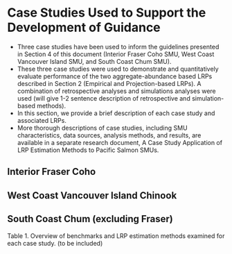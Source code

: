 # Case Studies Used to Support the Development of Guidance {#case-studies}

-	Three case studies have been used to inform the guidelines presented in Section 4 of this document (Interior Fraser Coho SMU, West Coast Vancouver Island SMU, and South Coast Chum SMU). 
-	These three case studies were used to demonstrate and quantitatively evaluate performance of the two aggregate-abundance based LRPs described in Section 2 (Empirical and Projection-based LRPs). A combination of retrospective analyses and simulations analyses were used (will give 1-2 sentence description of retrospective and simulation-based methods).
-	In this section, we provide a brief description of each case study and associated LRPs.  
-	More thorough descriptions of case studies, including SMU characteristics, data sources, analysis methods, and results, are available in a separate research document, A Case Study Application of LRP Estimation Methods to Pacific Salmon SMUs.

##	Interior Fraser Coho

##	West Coast Vancouver Island Chinook

##	South Coast Chum (excluding Fraser)


Table 1. Overview of benchmarks and LRP estimation methods examined for each case study.
(to be included)
